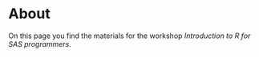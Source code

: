 # About {.unnumbered}

On this page you find the materials for the workshop *Introduction to R for SAS programmers*.
